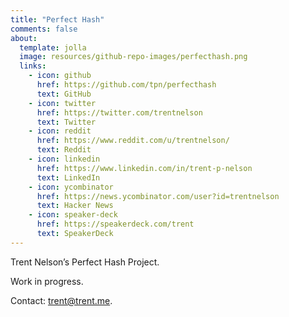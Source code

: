 ```yaml
---
title: "Perfect Hash"
comments: false
about:
  template: jolla
  image: resources/github-repo-images/perfecthash.png
  links:
    - icon: github
      href: https://github.com/tpn/perfecthash
      text: GitHub
    - icon: twitter
      href: https://twitter.com/trentnelson
      text: Twitter
    - icon: reddit
      href: https://www.reddit.com/u/trentnelson/
      text: Reddit
    - icon: linkedin
      href: https://www.linkedin.com/in/trent-p-nelson
      text: LinkedIn
    - icon: ycombinator
      href: https://news.ycombinator.com/user?id=trentnelson
      text: Hacker News
    - icon: speaker-deck
      href: https://speakerdeck.com/trent
      text: SpeakerDeck
---
```


Trent Nelson's Perfect Hash Project.

Work in progress.

Contact: [&#116;&#114;&#101;&#110;&#116;&#64;&#116;&#114;&#101;&#110;&#116;&#46;&#109;&#101;](mailto:&#116;&#114;&#101;&#110;&#116;&#64;&#116;&#114;&#101;&#110;&#116;&#46;&#109;&#101;).
